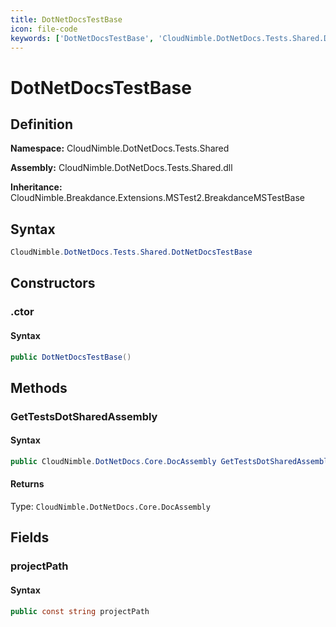 ```yaml
---
title: DotNetDocsTestBase
icon: file-code
keywords: ['DotNetDocsTestBase', 'CloudNimble.DotNetDocs.Tests.Shared.DotNetDocsTestBase', 'CloudNimble.DotNetDocs.Tests.Shared', 'class', 'CloudNimble.Breakdance.Extensions.MSTest2.BreakdanceMSTestBase']
---
```


# DotNetDocsTestBase

## Definition

**Namespace:** CloudNimble.DotNetDocs.Tests.Shared

**Assembly:** CloudNimble.DotNetDocs.Tests.Shared.dll

**Inheritance:** CloudNimble.Breakdance.Extensions.MSTest2.BreakdanceMSTestBase

## Syntax

```csharp
CloudNimble.DotNetDocs.Tests.Shared.DotNetDocsTestBase
```

## Constructors

### .ctor

#### Syntax

```csharp
public DotNetDocsTestBase()
```

## Methods

### GetTestsDotSharedAssembly

#### Syntax

```csharp
public CloudNimble.DotNetDocs.Core.DocAssembly GetTestsDotSharedAssembly()
```

#### Returns

Type: `CloudNimble.DotNetDocs.Core.DocAssembly`

## Fields

### projectPath

#### Syntax

```csharp
public const string projectPath
```

